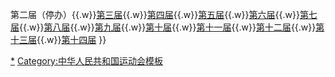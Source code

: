 {{Navbox 
|name=中华人民共和国全国冬季运动会
|title=[[中华人民共和国全国冬季运动会]]
|list1=第一届{{.w}}第二届（停办）{{.w}}[[中华人民共和国第三届冬季运动会|第三届]]{{.w}}[[中华人民共和国第四届冬季运动会|第四届]]{{.w}}[[中华人民共和国第五届冬季运动会|第五届]]{{.w}}[[中华人民共和国第六届冬季运动会|第六届]]{{.w}}[[中华人民共和国第七届冬季运动会|第七届]]{{.w}}[[中华人民共和国第八届冬季运动会|第八届]]{{.w}}[[中华人民共和国第九届冬季运动会|第九届]]{{.w}}[[中华人民共和国第十届冬季运动会|第十届]]{{.w}}[[中华人民共和国第十一届冬季运动会|第十一届]]{{.w}}[[中华人民共和国第十二届冬季运动会|第十二届]]{{.w}}[[中华人民共和国第十三届冬季运动会|第十三届]]{{.w}}[[中华人民共和国第十四届冬季运动会|第十四届]]
}}<noinclude>
[[Category:中华人民共和国全国冬季运动会|*]]
[[Category:中华人民共和国运动会模板]]
</noinclude>